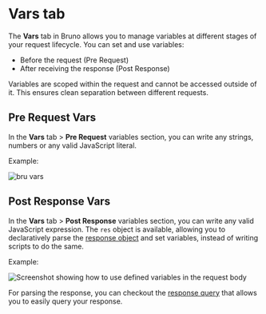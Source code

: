 
# Vars tab

The **Vars** tab in Bruno allows you to manage variables at different stages of your request lifecycle. You can set and use variables:
- Before the request (Pre Request)
- After receiving the response (Post Response)

<Callout type="info">
  Variables are scoped within the request and cannot be accessed outside of it. This ensures clean separation between different requests.
</Callout>

## Pre Request Vars

In the **Vars** tab > **Pre Request** variables section, you can write any strings, numbers or any valid JavaScript literal.

Example:

![bru vars](/screenshots/set-vars.webp)

## Post Response Vars

In the **Vars** tab > **Post Response** variables section, you can write any valid JavaScript expression. The `res` object is available, allowing you to declaratively parse the [response object](/testing/script/response/response-object) and set variables, instead of writing scripts to do the same.

Example:

![Screenshot showing how to use defined variables in the request body](/screenshots/vars.webp)

For parsing the response, you can checkout the [response query](/testing/script/response/response-query) that allows you to easily query your response.